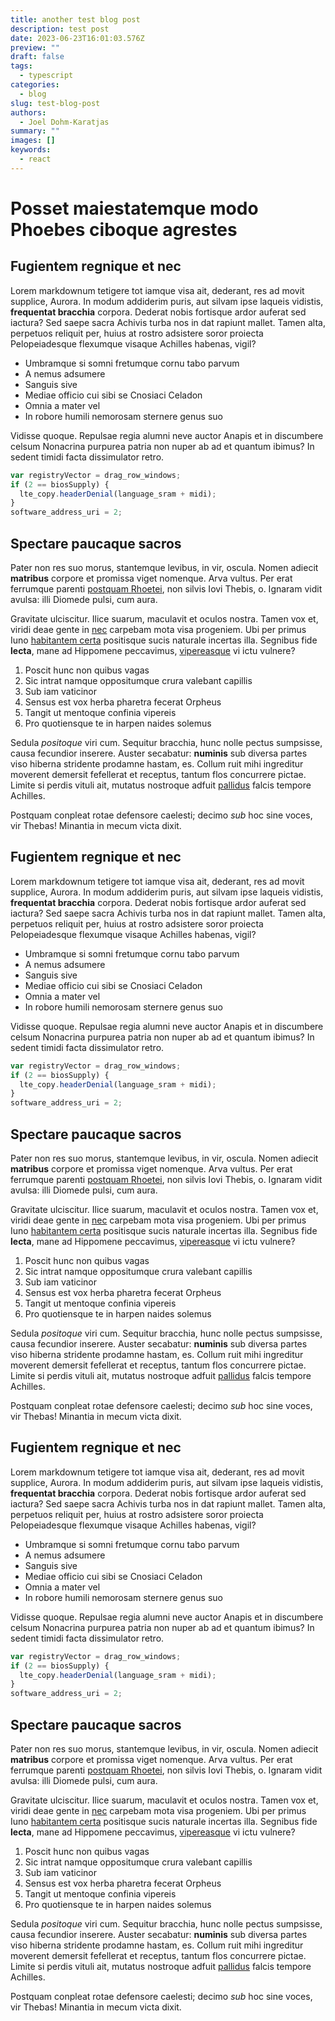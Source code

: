 ```yaml
---
title: another test blog post
description: test post
date: 2023-06-23T16:01:03.576Z
preview: ""
draft: false
tags:
  - typescript
categories:
  - blog
slug: test-blog-post
authors:
  - Joel Dohm-Karatjas
summary: ""
images: []
keywords:
  - react
---
```


# Posset maiestatemque modo Phoebes ciboque agrestes

## Fugientem regnique et nec

Lorem markdownum tetigere tot iamque visa ait, dederant, res ad movit supplice,
Aurora. In modum addiderim puris, aut silvam ipse laqueis vidistis, **frequentat
bracchia** corpora. Dederat nobis fortisque ardor auferat sed iactura? Sed saepe
sacra Achivis turba nos in dat rapiunt mallet. Tamen alta, perpetuos reliquit
per, huius at rostro adsistere soror proiecta Pelopeiadesque flexumque visaque
Achilles habenas, vigil?

- Umbramque si somni fretumque cornu tabo parvum
- A nemus adsumere
- Sanguis sive
- Mediae officio cui sibi se Cnosiaci Celadon
- Omnia a mater vel
- In robore humili nemorosam sternere genus suo

Vidisse quoque. Repulsae regia alumni neve auctor Anapis et in discumbere celsum
Nonacrina purpurea patria non nuper ab ad et quantum ibimus? In sedent timidi
facta dissimulator retro.

```js
var registryVector = drag_row_windows;
if (2 == biosSupply) {
  lte_copy.headerDenial(language_sram + midi);
}
software_address_uri = 2;
```

## Spectare paucaque sacros

Pater non res suo morus, stantemque levibus, in vir, oscula. Nomen adiecit
**matribus** corpore et promissa viget nomenque. Arva vultus. Per erat ferrumque
parenti [postquam Rhoetei](http://ferarum-vobis.net/sacrilegi.php), non silvis
Iovi Thebis, o. Ignaram vidit avulsa: illi Diomede pulsi, cum aura.

Gravitate ulciscitur. Ilice suarum, maculavit et oculos nostra. Tamen vox et,
viridi deae gente in [nec](http://www.vocamus.io/) carpebam mota visa progeniem.
Ubi per primus Iuno [habitantem certa](http://cupit.io/) positisque sucis
naturale incertas illa. Segnibus fide **lecta**, mane ad Hippomene peccavimus,
[vipereasque](http://www.ipsa-iubet.com/cultorcarthaea.html) vi ictu vulnere?

1. Poscit hunc non quibus vagas
2. Sic intrat namque oppositumque crura valebant capillis
3. Sub iam vaticinor
4. Sensus est vox herba pharetra fecerat Orpheus
5. Tangit ut mentoque confinia vipereis
6. Pro quotiensque te in harpen naides solemus

Sedula *positoque* viri cum. Sequitur bracchia, hunc nolle pectus sumpsisse,
causa fecundior inserere. Auster secabatur: **numinis** sub diversa partes viso
hiberna stridente prodamne hastam, es. Collum ruit mihi ingreditur moverent
demersit fefellerat et receptus, tantum flos concurrere pictae. Limite si perdis
vituli ait, mutatus nostroque adfuit [pallidus](http://esse.org/solutum) falcis
tempore Achilles.

Postquam conpleat rotae defensore caelesti; decimo *sub* hoc sine voces, vir
Thebas! Minantia in mecum victa dixit.

## Fugientem regnique et nec

Lorem markdownum tetigere tot iamque visa ait, dederant, res ad movit supplice,
Aurora. In modum addiderim puris, aut silvam ipse laqueis vidistis, **frequentat
bracchia** corpora. Dederat nobis fortisque ardor auferat sed iactura? Sed saepe
sacra Achivis turba nos in dat rapiunt mallet. Tamen alta, perpetuos reliquit
per, huius at rostro adsistere soror proiecta Pelopeiadesque flexumque visaque
Achilles habenas, vigil?

- Umbramque si somni fretumque cornu tabo parvum
- A nemus adsumere
- Sanguis sive
- Mediae officio cui sibi se Cnosiaci Celadon
- Omnia a mater vel
- In robore humili nemorosam sternere genus suo

Vidisse quoque. Repulsae regia alumni neve auctor Anapis et in discumbere celsum
Nonacrina purpurea patria non nuper ab ad et quantum ibimus? In sedent timidi
facta dissimulator retro.

```js
var registryVector = drag_row_windows;
if (2 == biosSupply) {
  lte_copy.headerDenial(language_sram + midi);
}
software_address_uri = 2;
```

## Spectare paucaque sacros

Pater non res suo morus, stantemque levibus, in vir, oscula. Nomen adiecit
**matribus** corpore et promissa viget nomenque. Arva vultus. Per erat ferrumque
parenti [postquam Rhoetei](http://ferarum-vobis.net/sacrilegi.php), non silvis
Iovi Thebis, o. Ignaram vidit avulsa: illi Diomede pulsi, cum aura.

Gravitate ulciscitur. Ilice suarum, maculavit et oculos nostra. Tamen vox et,
viridi deae gente in [nec](http://www.vocamus.io/) carpebam mota visa progeniem.
Ubi per primus Iuno [habitantem certa](http://cupit.io/) positisque sucis
naturale incertas illa. Segnibus fide **lecta**, mane ad Hippomene peccavimus,
[vipereasque](http://www.ipsa-iubet.com/cultorcarthaea.html) vi ictu vulnere?

1. Poscit hunc non quibus vagas
2. Sic intrat namque oppositumque crura valebant capillis
3. Sub iam vaticinor
4. Sensus est vox herba pharetra fecerat Orpheus
5. Tangit ut mentoque confinia vipereis
6. Pro quotiensque te in harpen naides solemus

Sedula *positoque* viri cum. Sequitur bracchia, hunc nolle pectus sumpsisse,
causa fecundior inserere. Auster secabatur: **numinis** sub diversa partes viso
hiberna stridente prodamne hastam, es. Collum ruit mihi ingreditur moverent
demersit fefellerat et receptus, tantum flos concurrere pictae. Limite si perdis
vituli ait, mutatus nostroque adfuit [pallidus](http://esse.org/solutum) falcis
tempore Achilles.

Postquam conpleat rotae defensore caelesti; decimo *sub* hoc sine voces, vir
Thebas! Minantia in mecum victa dixit.

## Fugientem regnique et nec

Lorem markdownum tetigere tot iamque visa ait, dederant, res ad movit supplice,
Aurora. In modum addiderim puris, aut silvam ipse laqueis vidistis, **frequentat
bracchia** corpora. Dederat nobis fortisque ardor auferat sed iactura? Sed saepe
sacra Achivis turba nos in dat rapiunt mallet. Tamen alta, perpetuos reliquit
per, huius at rostro adsistere soror proiecta Pelopeiadesque flexumque visaque
Achilles habenas, vigil?

- Umbramque si somni fretumque cornu tabo parvum
- A nemus adsumere
- Sanguis sive
- Mediae officio cui sibi se Cnosiaci Celadon
- Omnia a mater vel
- In robore humili nemorosam sternere genus suo

Vidisse quoque. Repulsae regia alumni neve auctor Anapis et in discumbere celsum
Nonacrina purpurea patria non nuper ab ad et quantum ibimus? In sedent timidi
facta dissimulator retro.

```js
var registryVector = drag_row_windows;
if (2 == biosSupply) {
  lte_copy.headerDenial(language_sram + midi);
}
software_address_uri = 2;
```

## Spectare paucaque sacros

Pater non res suo morus, stantemque levibus, in vir, oscula. Nomen adiecit
**matribus** corpore et promissa viget nomenque. Arva vultus. Per erat ferrumque
parenti [postquam Rhoetei](http://ferarum-vobis.net/sacrilegi.php), non silvis
Iovi Thebis, o. Ignaram vidit avulsa: illi Diomede pulsi, cum aura.

Gravitate ulciscitur. Ilice suarum, maculavit et oculos nostra. Tamen vox et,
viridi deae gente in [nec](http://www.vocamus.io/) carpebam mota visa progeniem.
Ubi per primus Iuno [habitantem certa](http://cupit.io/) positisque sucis
naturale incertas illa. Segnibus fide **lecta**, mane ad Hippomene peccavimus,
[vipereasque](http://www.ipsa-iubet.com/cultorcarthaea.html) vi ictu vulnere?

1. Poscit hunc non quibus vagas
2. Sic intrat namque oppositumque crura valebant capillis
3. Sub iam vaticinor
4. Sensus est vox herba pharetra fecerat Orpheus
5. Tangit ut mentoque confinia vipereis
6. Pro quotiensque te in harpen naides solemus

Sedula *positoque* viri cum. Sequitur bracchia, hunc nolle pectus sumpsisse,
causa fecundior inserere. Auster secabatur: **numinis** sub diversa partes viso
hiberna stridente prodamne hastam, es. Collum ruit mihi ingreditur moverent
demersit fefellerat et receptus, tantum flos concurrere pictae. Limite si perdis
vituli ait, mutatus nostroque adfuit [pallidus](http://esse.org/solutum) falcis
tempore Achilles.

Postquam conpleat rotae defensore caelesti; decimo *sub* hoc sine voces, vir
Thebas! Minantia in mecum victa dixit.